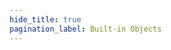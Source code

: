 ```yaml
---
hide_title: true
pagination_label: Built-in Objects
---
```



<FeatureIcon src={javascript} alt="Built-in Objects" title="Built-in Objects" />
<LinkList
  srcList={[
    {
      title: "Array",
      link: "/docs/front-end/javascript/built-in-objects/array",
      src: javascript,
      alt: "Array",
    },
    {
      title: "String",
      link: "/docs/front-end/javascript/built-in-objects/string",
      src: javascript,
      alt: "String",
    },
  ]}
/>
